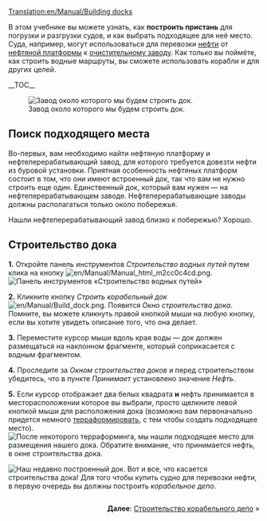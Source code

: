 [[Translation:en/Manual/Building docks]]
{{ru/Manual/Учебник}}

В этом учебнике вы можете узнать, как '''построить пристань''' для погрузки и разгрузки судов, и как выбрать подходящее для неё место. 
Суда, например, могут использоваться для перевозки [[ru/Manual/Base Set/Cargos/Нефть|нефти]] от [[ru/Manual/Base Set/Industries/Нефтяная платформа|нефтяной платформы]] к [[ru/Manual/Base Set/Industries/Нефтезавод|очистительному заводу]]. 
Как только вы поймёте, как строить водные маршруты, вы сможете использовать корабли и для других целей.

__TOC__

[[File:en/Manual/Dock construction 1.png|left|frame|Завод около которого мы будем строить док.]]
==Поиск подходящего места==
Во-первых, вам необходимо найти нефтяную платформу и нефтеперерабатывающий завод, для которого требуется довезти нефти из буровой установки. Приятная особенность нефтяных платформ состоит в том, что они имеют встроенный док, так что вам не нужно строить еще один. Единственный док, который вам нужен — на нефтеперерабатывающем заводе. Нефтеперерабатывающие заводы должны располагаться только около побережья.

Нашли нефтеперерабатывающий завод близко к побережью? Хорошо.
<div style="clear:left"></div>

==Строительство дока==

'''1.''' Откройте панель инструментов ''Строительство водных путей'' путем клика на кнопку [[File:en/Manual/Manual html m2cc0c4cd.png]].
[[File:en/Manual/Dock toolbar.png|frame|none|Панель инструментов «Строительство водных путей»]]

'''2.''' Кликните кнопку ''Строить корабельный док'' [[File:en/Manual/Build dock.png]]. Появится ''Окно строительства дока''. Помните, вы можете кликнуть правой кнопкой мыши на любую кнопку, если вы хотите увидеть описание того, что она делает.

'''3.''' Переместите курсор мыши вдоль края воды — док должен размещаться на наклонном фрагменте, который соприкасается с водным фрагментом.

'''4.''' Проследите за ''Окном строительства доков'' и перед строительством убедитесь, что в пункте ''Принимает'' установлено значение ''Нефть''.

'''5.''' Если курсор отображает два белых квадрата '''и''' нефть принимается в месторасположении которое вы выбрали, просто щелкните левой кнопкой мыши для расположения дока (возможно вам первоначально придется немного [[ru/Manual/Ландшафтный дизайн|терраформировать]], с тем чтобы создать подходящее место).
[[File:en/Manual/Dock construction 2.png|frame|none|После некоторого [[ru/Manual/Ландшафтный дизайн|терраформинга]], мы нашли подходящее место для размещения нашего дока. Обратите внимание, что принимается '''нефть''', в окне строительства дока.]]


[[File:en/Manual/Dock construction 3.png|frame|left|Наш недавно построенный док.]]
Вот и все, что касается строительства дока! Для того чтобы купить судно для перевозки нефти, в первую очередь вы должны построить ''корабельное депо''.

<div style="clear:both;float:right">'''Далее''': [[ru/Manual/Строительство доков|Строительство корабельного депо]] &raquo;</div>